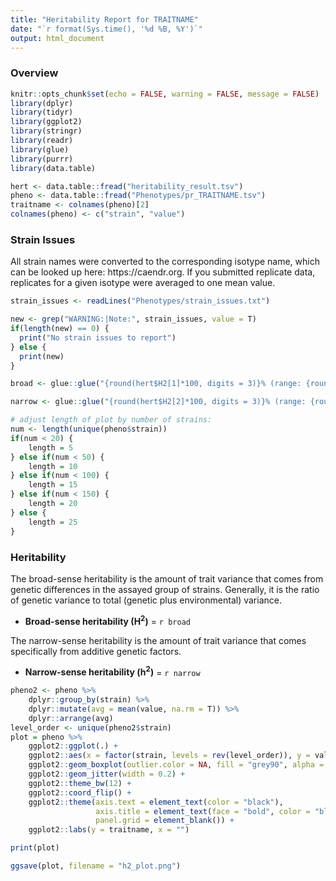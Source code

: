 ```yaml
---
title: "Heritability Report for TRAITNAME"
date: "`r format(Sys.time(), '%d %B, %Y')`"
output: html_document
---
```


### Overview



```r
knitr::opts_chunk$set(echo = FALSE, warning = FALSE, message = FALSE)
library(dplyr)
library(tidyr)
library(ggplot2)
library(stringr)
library(readr)
library(glue)
library(purrr)
library(data.table)

hert <- data.table::fread("heritability_result.tsv")
pheno <- data.table::fread("Phenotypes/pr_TRAITNAME.tsv")
traitname <- colnames(pheno)[2]
colnames(pheno) <- c("strain", "value")

```

### Strain Issues

All strain names were converted to the corresponding isotype name, which can be looked up here: https://caendr.org. If you submitted replicate data, replicates for a given isotype were averaged to one mean value.

```r

strain_issues <- readLines("Phenotypes/strain_issues.txt")

new <- grep("WARNING:|Note:", strain_issues, value = T)
if(length(new) == 0) {
  print("No strain issues to report")
} else {
  print(new)
}

```


```r

broad <- glue::glue("{round(hert$H2[1]*100, digits = 3)}% (range: {round(hert$ci_l[1]*100, digits = 3)}% to {round(hert$ci_r[1]*100, digits = 3)}%)")

narrow <- glue::glue("{round(hert$H2[2]*100, digits = 3)}% (range: {round(hert$ci_l[2]*100, digits = 3)}% to {round(hert$ci_r[2]*100, digits = 3)}%)")

# adjust length of plot by number of strains:
num <- length(unique(pheno$strain))
if(num < 20) {
    length = 5
} else if(num < 50) {
    length = 10
} else if(num < 100) {
    length = 15
} else if(num < 150) {
    length = 20
} else {
    length = 25
}

```

### Heritability

The broad-sense heritability is the amount of trait variance that comes from genetic differences in the assayed group of strains. Generally, it is the ratio of genetic variance to total (genetic plus environmental) variance. 

- **Broad-sense heritability (H^2^)** = `r broad`

The narrow-sense heritability is the amount of trait variance that comes specifically from additive genetic factors. 

- **Narrow-sense heritability (h^2^)** = `r narrow`


```r

pheno2 <- pheno %>%
    dplyr::group_by(strain) %>%
    dplyr::mutate(avg = mean(value, na.rm = T)) %>%
    dplyr::arrange(avg)
level_order <- unique(pheno2$strain)
plot = pheno %>%
    ggplot2::ggplot(.) +
    ggplot2::aes(x = factor(strain, levels = rev(level_order)), y = value) +
    ggplot2::geom_boxplot(outlier.color = NA, fill = "grey90", alpha = 0.5, color = "grey40") +
    ggplot2::geom_jitter(width = 0.2) +
    ggplot2::theme_bw(12) +
    ggplot2::coord_flip() +
    ggplot2::theme(axis.text = element_text(color = "black"),
                   axis.title = element_text(face = "bold", color = "black"),
                   panel.grid = element_blank()) +
    ggplot2::labs(y = traitname, x = "")

print(plot)

ggsave(plot, filename = "h2_plot.png")


```
